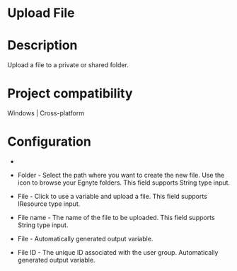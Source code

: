 ﻿# Upload File

# Description

Upload a file to a private or shared folder.

# Project compatibility

Windows | Cross-platform

# Configuration

* 
* Folder - Select the path where you want to create the new file. Use the icon to browse your Egnyte folders. This field supports String type input.
* File - Click to use a variable and upload a file. This field supports IResource type input.







* File name - The name of the file to be uploaded. This field supports String type input.



* File - Automatically generated output variable.
* File ID - The unique ID associated with the user group. Automatically generated output variable.
